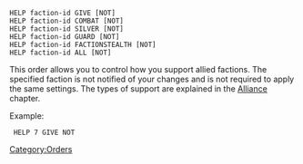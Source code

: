 <tt>HELP faction-id GIVE [NOT]<br>
HELP faction-id COMBAT [NOT]<br>
HELP faction-id SILVER [NOT]<br>
HELP faction-id GUARD [NOT]<br>
HELP faction-id FACTIONSTEALTH [NOT]<br>
HELP faction-id ALL [NOT]</tt>

This order allows you to control how you support allied factions. The specified faction is not notified of your changes and is not required to apply the same settings. The types of support are explained in the [[Alliances|Alliance]] chapter.

Example: 

  HELP 7 GIVE NOT

[[Category:Orders]]